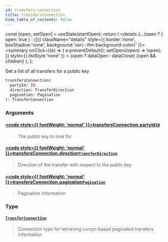 ```yaml
---
id: transfers-connection
title: transfersConnection
hide_table_of_contents: false
---
```







  const [open, setOpen] = useState(startOpen);
  return (
    <details {...(open ? { open: true } : {})} className="details" style={{ border:'none', boxShadow:'none', background:'var(--ifm-background-color)' }}>
      <summary
        onClick={(e) => {
          e.preventDefault();
          setOpen((open) => !open);
        }}
        style={{ listStyle:'none' }}
      >
      {open ? dataOpen : dataClose}
      </summary>
      {open && children}
    </details>
  );
};




Get a list of all transfers for a public key


```graphql
transfersConnection(
  partyId: ID
  direction: TransferDirection
  pagination: Pagination
): TransferConnection
```


### Arguments

#### [<code style={{ fontWeight: 'normal' }}>transfersConnection.<b>partyId</b></code>](#)<Bullet />[`ID`](/testnet/api/graphql/scalars/id) <Badge class="secondary" text="scalar"/>
> The public key to look for
> 

#### [<code style={{ fontWeight: 'normal' }}>transfersConnection.<b>direction</b></code>](#)<Bullet />[`TransferDirection`](/testnet/api/graphql/enums/transfer-direction) <Badge class="secondary" text="enum"/>
> Direction of the transfer with respect to the public key
> 

#### [<code style={{ fontWeight: 'normal' }}>transfersConnection.<b>pagination</b></code>](#)<Bullet />[`Pagination`](/testnet/api/graphql/inputs/pagination) <Badge class="secondary" text="input"/>
> Pagination information
> 

### Type

#### [`TransferConnection`](/testnet/api/graphql/objects/transfer-connection) <Badge class="secondary" text="object"/>
> Connection type for retrieving cursor-based paginated transfers information
> 



